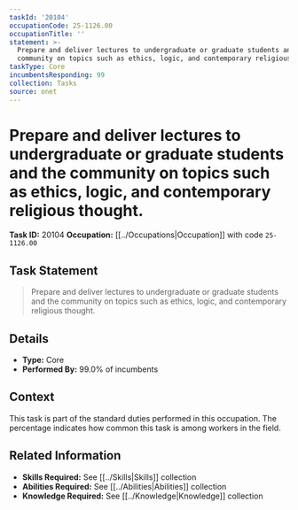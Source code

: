 ```yaml
---
taskId: '20104'
occupationCode: 25-1126.00
occupationTitle: ''
statement: >-
  Prepare and deliver lectures to undergraduate or graduate students and the
  community on topics such as ethics, logic, and contemporary religious thought.
taskType: Core
incumbentsResponding: 99
collection: Tasks
source: onet
---
```

# Prepare and deliver lectures to undergraduate or graduate students and the community on topics such as ethics, logic, and contemporary religious thought.

**Task ID:** 20104
**Occupation:** [[../Occupations|Occupation]] with code `25-1126.00`

## Task Statement

> Prepare and deliver lectures to undergraduate or graduate students and the community on topics such as ethics, logic, and contemporary religious thought.

## Details

- **Type:** Core
- **Performed By:** 99.0% of incumbents

## Context

This task is part of the standard duties performed in this occupation. The percentage indicates how common this task is among workers in the field.

## Related Information

- **Skills Required:** See [[../Skills|Skills]] collection
- **Abilities Required:** See [[../Abilities|Abilities]] collection
- **Knowledge Required:** See [[../Knowledge|Knowledge]] collection
